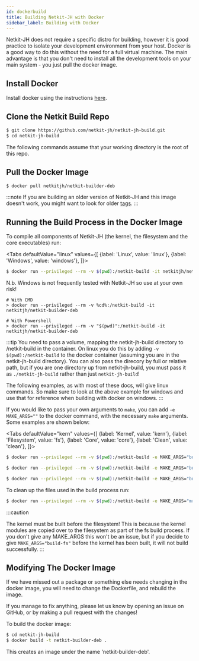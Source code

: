 ```yaml
---
id: dockerbuild
title: Building Netkit-JH with Docker
sidebar_label: Building with Docker
---
```



Netkit-JH does not require a specific distro for building, however it is good practice to isolate your development environment from your host. Docker is a good way to do this without the need for a full virtual machine. The main advantage is that you don't need to install all the development tools on your main system - you just pull the docker image.


## Install Docker

Install docker using the instructions [here](https://docs.docker.com/engine/install/).


## Clone the Netkit Build Repo

```bash
$ git clone https://github.com/netkit-jh/netkit-jh-build.git
$ cd netkit-jh-build
```

The following commands assume that your working directory
is the root of this repo.

## Pull the Docker Image

```bash
$ docker pull netkitjh/netkit-builder-deb
```

:::note
If you are building an older version of Netkit-JH and this image doesn't work, you might want to look for older [tags](https://hub.docker.com/r/netkitjh/netkit-builder-deb/tags).
:::

## Running the Build Process in the Docker Image

To compile all components of Netkit-JH (the kernel, the filesystem and the core executables) run:

<Tabs
  defaultValue="linux"
  values={[
    {label: 'Linux', value: 'linux'},
    {label: 'Windows', value: 'windows'},
  ]}>
  <TabItem value="linux">

```bash
$ docker run --privileged --rm -v $(pwd):/netkit-build -it netkitjh/netkit-builder-deb
```
  </TabItem>
  <TabItem value="windows">

N.b. Windows is not frequently tested with Netkit-JH so use at your own risk!

```
# With CMD
> docker run --privileged --rm -v %cd%:/netkit-build -it netkitjh/netkit-builder-deb

# With Powershell
> docker run --privileged --rm -v "$(pwd)":/netkit-build -it netkitjh/netkit-builder-deb
```
  </TabItem>
</Tabs>

:::tip
You need to pass a volume, mapping the netkit-jh-build directory to /netkit-build in the container. On linux you do this by adding `-v $(pwd):/netkit-build` to the docker container (assuming you are in the netkit-jh-build directory). You can also pass the direcory by full or relative path, but if you are one directory up from netkit-jh-build, you must pass it as `./netkit-jh-build` rather than just `netkit-jh-build`!

The following examples, as with most of these docs, will give linux commands. So make sure to look at the above example for windows and use that for reference when building with docker on windows.
:::


If you would like to pass your own arguments to `make`, you can add `-e MAKE_ARGS=""` to the docker command, with the necessary `make` arguments. Some examples are shown below:

<Tabs
  defaultValue="kern"
  values={[
    {label: 'Kernel', value: 'kern'},
    {label: 'Filesystem', value: 'fs'},
    {label: 'Core', value: 'core'},
    {label: 'Clean', value: 'clean'},
  ]}>
  <TabItem value="kern">

```bash
$ docker run --privileged --rm -v $(pwd):/netkit-build -e MAKE_ARGS="build-kernel" -it netkit-builder-deb
```
  </TabItem>
  <TabItem value="fs">

```bash
$ docker run --privileged --rm -v $(pwd):/netkit-build -e MAKE_ARGS="build-fs" -it netkit-builder-deb
```
  </TabItem>
  <TabItem value="core">

```bash
$ docker run --privileged --rm -v $(pwd):/netkit-build -e MAKE_ARGS="build-core" -it netkit-builder-deb
```
  </TabItem>
  <TabItem value="clean">

To clean up the files used in the build process run:

```bash
$ docker run --privileged --rm -v $(pwd):/netkit-build -e MAKE_ARGS="mrproper" -it netkit-builder-deb
```
  </TabItem>
</Tabs>

:::caution

The kernel must be built before the filesystem! This is because the kernel modules are copied over to the filesystem as part of the fs build process. If you don't give any MAKE_ARGS this won't be an issue, but if you decide to give `MAKE_ARGS="build-fs"` before the kernel has been built, it will not build successfully.
:::

## Modifying The Docker Image

If we have missed out a package or something else needs changing in the docker image, you will need to change the Dockerfile, and rebuild the image.

If you manage to fix anything, please let us know by opening an issue on GitHub, or by making a pull request with the changes!

To build the docker image:

```bash
$ cd netkit-jh-build
$ docker build -t netkit-builder-deb .
```

This creates an image under the name 'netkit-builder-deb'.

